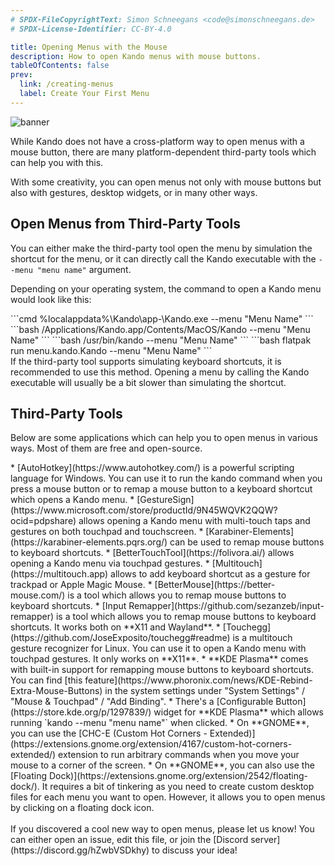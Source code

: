```yaml
---
# SPDX-FileCopyrightText: Simon Schneegans <code@simonschneegans.de>
# SPDX-License-Identifier: CC-BY-4.0

title: Opening Menus with the Mouse
description: How to open Kando menus with mouse buttons.
tableOfContents: false
prev:
  link: /creating-menus
  label: Create Your First Menu
---
```



![banner](../../assets/banner08.png)

<Intro>
While Kando does not have a cross-platform way to open menus with a mouse button, there are many platform-dependent third-party tools which can help you with this.
</Intro>

With some creativity, you can open menus not only with mouse buttons but also with gestures, desktop widgets, or in many other ways.

## Open Menus from Third-Party Tools

You can either make the third-party tool open the menu by simulation the shortcut for the menu, or it can directly call the Kando executable with the `--menu "menu name"` argument.

Depending on your operating system, the command to open a Kando menu would look like this:

<Tabs syncKey='os'>
  <TabItem label="Windows" icon="seti:windows">
    ```cmd
    %localappdata%\Kando\app-<version number>\Kando.exe --menu "Menu Name"
    ```
  </TabItem>
  <TabItem label="macOS" icon="apple">
    ```bash
    /Applications/Kando.app/Contents/MacOS/Kando --menu "Menu Name"
    ```
  </TabItem>
  <TabItem label="Linux" icon="linux">
    ```bash
    /usr/bin/kando --menu "Menu Name"
    ```
  </TabItem>
  <TabItem label="Flatpak" icon="linux">
    ```bash
    flatpak run menu.kando.Kando --menu "Menu Name"
    ```
  </TabItem>
</Tabs>

<Aside type="tip" title="Simulate the shortcut if possible!">
If the third-party tool supports simulating keyboard shortcuts, it is recommended to use this method.
Opening a menu by calling the Kando executable will usually be a bit slower than simulating the shortcut.
</Aside>

## Third-Party Tools

Below are some applications which can help you to open menus in various ways.
Most of them are free and open-source.

<Tabs syncKey='os'>
  <TabItem label="Windows" icon="seti:windows">
   * [AutoHotkey](https://www.autohotkey.com/) is a powerful scripting language for Windows. You can use it to run the kando command when you press a mouse button or to remap a mouse button to a keyboard shortcut which opens a Kando menu.
   * [GestureSign](https://www.microsoft.com/store/productId/9N45WQVK2QQW?ocid=pdpshare) allows opening a Kando menu with multi-touch taps and gestures on both touchpad and touchscreen.
  </TabItem>
  <TabItem label="macOS" icon="apple">
   * [Karabiner-Elements](https://karabiner-elements.pqrs.org/) can be used to remap mouse buttons to keyboard shortcuts.
   * [BetterTouchTool](https://folivora.ai/) allows opening a Kando menu via touchpad gestures.
   * [Multitouch](https://multitouch.app) allows to add keyboard shortcut as a gesture for trackpad or Apple Magic Mouse.
   * [BetterMouse](https://better-mouse.com/) is a tool which allows you to remap mouse buttons to keyboard shortcuts.
  </TabItem>
  <TabItem label="Linux" icon="linux">
   * [Input Remapper](https://github.com/sezanzeb/input-remapper) is a tool which allows you to remap mouse buttons to keyboard shortcuts. It works both on **X11 and Wayland**.
   * [Touchegg](https://github.com/JoseExposito/touchegg#readme) is a multitouch gesture recognizer for Linux. You can use it to open a Kando menu with touchpad gestures. It only works on **X11**.
   * **KDE Plasma** comes with built-in support for remapping mouse buttons to keyboard shortcuts. You can find [this feature](https://www.phoronix.com/news/KDE-Rebind-Extra-Mouse-Buttons) in the system settings under "System Settings" / "Mouse & Touchpad" / "Add Binding".
   * There's a [Configurable Button](https://store.kde.org/p/1297839/) widget for **KDE Plasma** which allows running `kando --menu "menu name"` when clicked.
   * On **GNOME**, you can use the [CHC-E (Custom Hot Corners - Extended)](https://extensions.gnome.org/extension/4167/custom-hot-corners-extended/) extension to run arbitrary commands when you move your mouse to a corner of the screen.
   * On **GNOME**, you can also use the [Floating Dock)](https://extensions.gnome.org/extension/2542/floating-dock/). It requires a bit of tinkering as you need to create custom desktop files for each menu you want to open. However, it allows you to open menus by clicking on a floating dock icon.
  </TabItem>
</Tabs>

<br/>
<br/>

<Aside type="note" title="Have you discovered another cool tool?">
If you discovered a cool new way to open menus, please let us know! You can either open an issue, edit this file, or join the [Discord server](https://discord.gg/hZwbVSDkhy) to discuss your idea!
</Aside>
